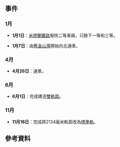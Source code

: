 {{Year in rail transport|prev=1874|curr=1875|next=1876|decade=1870}}

== 事件 ==
=== 1月 ===
* {{flagicon|United Kingdom|1801}} '''1月1日'''：[[米德蘭鐵路|米德蘭鐵路]]廢除二等車廂，只餘下一等和三等。
* {{flagicon|United States|1875}} '''1月7日'''：{{link-en|北太平洋海岸鐵路|North Pacific Coast Railroad}}由[[舊金山灣|舊金山灣]]開始向北通車。
=== 4月 ===
* {{flagicon|Canada|1868}} '''4月26日'''：{{link-en|愛德華王子島鐵路|Prince Edward Island Railway}}通車。
=== 6月 ===
* {{flagicon|United Kingdom|1801}} '''6月1日'''：{{link-en|布里斯托爾與埃克塞特鐵路|Bristol and Exeter Railway}}完成建造[[雙軌距|雙軌距]]。
=== 11月 ===
* {{flagicon|United Kingdom|1801}} '''11月18日'''：{{link-en|布里斯托爾與埃克塞特鐵路|Bristol and Exeter Railway}}完成將2134毫米軌距改為[[標準軌|標準軌]]。

== 參考資料 ==
{{Reflist}}

{{各年鐵路}}